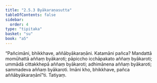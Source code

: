 ```yaml
---
title: "2.5.3 Byākaraṇasutta"
tableOfContents: false
sidebar:
  order: 4
type: "tipitaka"
basket: "su"
book: "a5"
---
```



<DynamicBreadcrumb />

<Division number="93" book="a5">

<Paragraph number="577" book="a5">
“Pañcimāni, bhikkhave, aññābyākaraṇāni. Katamāni pañca? Mandattā momūhattā aññaṃ byākaroti; pāpiccho icchāpakato aññaṃ byākaroti; ummādā cittakkhepā aññaṃ byākaroti; adhimānena aññaṃ byākaroti; sammadeva aññaṃ byākaroti. Imāni kho, bhikkhave, pañca aññābyākaraṇānī”ti.

</Paragraph>
</Division>

<Paragraph number="578" type="center" book="a5">
Tatiyaṃ.
</Paragraph>